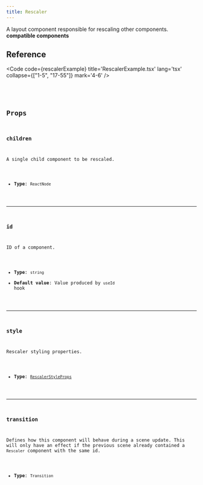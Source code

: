 ```yaml
---
title: Rescaler
---
```


A layout component responsible for rescaling other components. **compatible components**

## Reference

<Code code={rescalerExample} title='RescalerExample.tsx' lang='tsx' collapse={["1-5", "17-55"]} mark='4-6' />

<CollapsibleDetails summaryTitle='Type definitions'>
<Code code={`
type RescalerProps = {
    id?: string;
    children: ReactElement;
    style?: RescalerStyleProps;
    transition?: Transition;
}
`} lang='tsx' />
</CollapsibleDetails>

## Props

### children
A single child component to be rescaled.

- **Type**: `ReactNode`

---

### id
ID of a component.

- **Type**: `string`
- **Default value**: Value produced by `useId` hook

---

### style
Rescaler styling properties.

- **Type**: [`RescalerStyleProps`](/ts-sdk/props/rescaler-style-props)


---

### transition
Defines how this component will behave during a scene update. This will only have an effect if the previous scene already contained a `Rescaler` component with the same id.

- **Type**: `Transition`